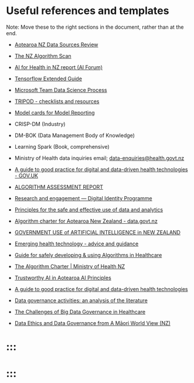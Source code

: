 # Useful references and templates {.unnumbered}

Note: Move these to the right sections in the document, rather than at the end.

* [Aotearoa NZ Data Sources Review](data.precisiondrivenhealth.com)

* [The NZ Algorithm Scan](https://precisiondrivenhealth.com/new-zealand-health-sector-algorithm-scan/)

* [AI for Health in NZ report (AI Forum)](https://aiforum.org.nz/wp-content/uploads/2019/10/AI-For-Health-in-New-Zealand.pdf)

* [Tensorflow Extended Guide](https://www.tensorflow.org/tfx/guide)

* [Microsoft Team Data Science Process](https://docs.microsoft.com/en-us/azure/architecture/data-science-process/team-data-science-process-for-data-scientists)

* [TRIPOD - checklists and resources](https://www.tripod-statement.org/resources/)

* [Model cards for Model Reporting](https://arxiv.org/pdf/1810.03993.pdf)

* CRISP-DM (Industry)

* DM-BOK (Data Management Body of Knowledge)

* Learning Spark (Book, comprehensive)

* Ministry of Health data inquiries email; [data-enquiries@health.govt.nz](mailto:data-enquiries@health.govt.nz)

* [A guide to good practice for digital and data-driven health technologies - GOV.UK](https://www.gov.uk/government/publications/code-of-conduct-for-data-driven-health-and-care-technology/initial-code-of-conduct-for-data-driven-health-and-care-technology)

* [ALGORITHM ASSESSMENT REPORT](https://www.data.govt.nz/assets/Uploads/Algorithm-Assessment-Report-Oct-2018.pdf)

* [Research and engagement --- Digital Identity Programme](https://www.digital.govt.nz/digital-government/programmes-and-projects/digital-identity-programme/research-and-engagement-digital-identity-programme/)

* [Principles for the safe and effective use of data and analytics](https://www.stats.govt.nz/assets/Uploads/Data-leadership-fact-sheets/Principles-safe-and-effective-data-and-analytics-May-2018.pdf)

* [Algorithm charter for Aotearoa New Zealand - data.govt.nz](https://data.govt.nz/toolkit/data-ethics/government-algorithm-transparency-and-accountability/algorithm-charter/)

* [GOVERNMENT USE of ARTIFICIAL INTELLIGENCE in NEW ZEALAND](https://data.govt.nz/assets/data-ethics/algorithm/NZLF-report.pdf)

* [Emerging health technology - advice and guidance](https://www.health.govt.nz/our-work/digital-health/vision-health-technology/emerging-health-technology-advice-and-guidance)

* [Guide for safely developing & using Algorithms in Healthcare](https://www.health.govt.nz/system/files/documents/pages/introductory_guidance_-_algorithms_v0.4_-_web.pdf)

* [The Algorithm Charter \| Ministry of Health NZ](https://www.health.govt.nz/our-work/digital-health/digital-health-sector-architecture-standards-and-governance/algorithm-charter)

* [Trustworthy AI in Aotearoa AI Principles](https://data.govt.nz/assets/data-ethics/algorithm/Trustworthy-AI-in-Aotearoa-March-2020.pdf)

* [A guide to good practice for digital and data-driven health technologies](https://www.gov.uk/government/publications/code-of-conduct-for-data-driven-health-and-care-technology/initial-code-of-conduct-for-data-driven-health-and-care-technology)

* [Data governance activities: an analysis of the literature](https://www.tandfonline.com/doi/full/10.1080/12460125.2016.1187397)

* [The Challenges of Big Data Governance in Healthcare](https://ieeexplore.ieee.org/abstract/document/8456108)

* [Data Ethics and Data Governance from A Māori World View (NZ)](https://www.emerald.com/insight/content/doi/10.1108/S2398-601820200000006005/full/html)

# ::: {#refs}
# :::
